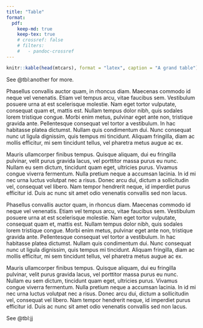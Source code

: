 ```yaml
---
title: "Table"
format:
  pdf: 
    keep-md: true
    keep-tex: true
    # crossref: false
    # filters:
    #   - pandoc-crossref
---
```



```r
knitr::kable(head(mtcars), format = "latex", caption = "A grand table")
```


See @tbl:another for more.

Phasellus convallis auctor quam, in rhoncus diam. Maecenas commodo id neque vel venenatis. Etiam vel tempus arcu, vitae faucibus sem. Vestibulum posuere urna at est scelerisque molestie. Nam eget tortor vulputate, consequat quam et, mattis est. Nullam tempus dolor nibh, quis sodales lorem tristique congue. Morbi enim metus, pulvinar eget ante non, tristique gravida ante. Pellentesque consequat vel tortor a vestibulum. In hac habitasse platea dictumst. Nullam quis condimentum dui. Nunc consequat nunc ut ligula dignissim, quis tempus mi tincidunt. Aliquam fringilla, diam ac mollis efficitur, mi sem tincidunt tellus, vel pharetra metus augue ac ex.

::: {#tbl:another}
```{=tex}
\begin{table}

\caption{Another table}
\centering
\begin{tabular}[t]{l|r|r|r|r|r|r|r|r|r|r|r}
\hline
  & mpg & cyl & disp & hp & drat & wt & qsec & vs & am & gear & carb\\
\hline
Mazda RX4 & 21.0 & 6 & 160 & 110 & 3.90 & 2.620 & 16.46 & 0 & 1 & 4 & 4\\
\hline
Mazda RX4 Wag & 21.0 & 6 & 160 & 110 & 3.90 & 2.875 & 17.02 & 0 & 1 & 4 & 4\\
\hline
Datsun 710 & 22.8 & 4 & 108 & 93 & 3.85 & 2.320 & 18.61 & 1 & 1 & 4 & 1\\
\hline
Hornet 4 Drive & 21.4 & 6 & 258 & 110 & 3.08 & 3.215 & 19.44 & 1 & 0 & 3 & 1\\
\hline
Hornet Sportabout & 18.7 & 8 & 360 & 175 & 3.15 & 3.440 & 17.02 & 0 & 0 & 3 & 2\\
\hline
Valiant & 18.1 & 6 & 225 & 105 & 2.76 & 3.460 & 20.22 & 1 & 0 & 3 & 1\\
\hline
\end{tabular}
\end{table}

```
:::

Mauris ullamcorper finibus tempus. Quisque aliquam, dui eu fringilla pulvinar, velit purus gravida lacus, vel porttitor massa purus eu nunc. Nullam eu sem dictum, tincidunt quam eget, ultricies purus. Vivamus congue viverra fermentum. Nulla pretium neque a accumsan lacinia. In id mi nec urna luctus volutpat nec a risus. Donec arcu dui, dictum a sollicitudin vel, consequat vel libero. Nam tempor hendrerit neque, id imperdiet purus efficitur id. Duis ac nunc sit amet odio venenatis convallis sed non lacus.


Phasellus convallis auctor quam, in rhoncus diam. Maecenas commodo id neque vel venenatis. Etiam vel tempus arcu, vitae faucibus sem. Vestibulum posuere urna at est scelerisque molestie. Nam eget tortor vulputate, consequat quam et, mattis est. Nullam tempus dolor nibh, quis sodales lorem tristique congue. Morbi enim metus, pulvinar eget ante non, tristique gravida ante. Pellentesque consequat vel tortor a vestibulum. In hac habitasse platea dictumst. Nullam quis condimentum dui. Nunc consequat nunc ut ligula dignissim, quis tempus mi tincidunt. Aliquam fringilla, diam ac mollis efficitur, mi sem tincidunt tellus, vel pharetra metus augue ac ex.

Mauris ullamcorper finibus tempus. Quisque aliquam, dui eu fringilla pulvinar, velit purus gravida lacus, vel porttitor massa purus eu nunc. Nullam eu sem dictum, tincidunt quam eget, ultricies purus. Vivamus congue viverra fermentum. Nulla pretium neque a accumsan lacinia. In id mi nec urna luctus volutpat nec a risus. Donec arcu dui, dictum a sollicitudin vel, consequat vel libero. Nam tempor hendrerit neque, id imperdiet purus efficitur id. Duis ac nunc sit amet odio venenatis convallis sed non lacus.

See @tbl:jj

